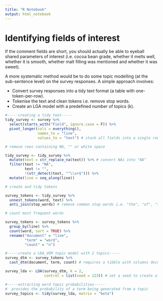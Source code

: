 ```yaml
---
title: "R Notebook"
output: html_notebook
---
```

# Identifying fields of interest   

If the comment fields are short, you should actually be able to eyeball shared parameters of interest (i.e. cocoa bean grade, whether it melts well, whether it is smooth, whether malt filling was mentioned and whether it was sweet). 

A more systematic method would be to do some topic modelling (at the sub-sentence level) on the survey responses. A simple approach involves:  

+ Convert survey responses into a tidy text format (a table with one-token-per-row).  
+ Tokenise the text and clean tokens i.e. remove stop words.     
+ Create an LGA model with a predefined number of topics (k).    

```r
#-----creating a tidy text-----
tidy_survey <- survey %>%
  select(starts_with("Field", ignore.case = F)) %>%
  pivot_longer(cols = everything(),
               names_to = "line",
               values_to = "text") # stack all fields into a single row of data  

# remove rows containing NA, "" or white space

tidy_survey <- tidy_survey %>%
  mutate(text = str_replace_na(text)) %>% # convert NAs into "NA"  
  filter(text != "NA",
         text != "",
         !(str_detect(text, "^\\s+$"))) %>%
  mutate(line = seq_along(line))

# create and tidy tokens  

survey_tokens <- tidy_survey %>%
  unnest_tokens(word, text) %>%
  anti_join(stop_words) # remove common stop words i.e. "the", "of", "to"  

# count most frequent words 

survey_tokens <- survey_tokens %>% 
  group_by(line) %>%
  count(word, sort = TRUE) %>%
  rename("document" = "line",
         "term" = "word",
         "count" = "n")
```

```r
#-----create a LDA_VEM topic model with 2 topics-----
survey_dtm <- survey_tokens %>% 
  cast_dtm(document, term, count) # requires a tibble with columns document|term|count

survey_lda <- LDA(survey_dtm, k = 2,
                  control = list(seed = 123)) # set a seed to create a reproducible model  
```

```r
#-----extracting word topic probabilities-----  
#  provides the probability of a term being generated from a topic
survey_topics <- tidy(survey_lda, matrix = "beta")


```
